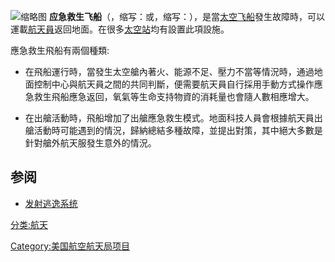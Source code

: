 {{Unreferenced|time=2013-08-02T03:52:13+00:00}}
[[File:ISS_Crew_Return_Vehicle.jpg|缩略图]]
'''应急救生飞船'''（{{Lang-en|Crew Return Vehicle}}，缩写：{{Lang|en|CRV}}或{{Lang|en|Emergency Rescue Vehicle}}，缩写：{{Lang|en|ERV}}），是當[[太空飞船|太空飞船]]發生故障時，可以運載[[航天員|航天員]]返回地面。在很多[[太空站|太空站]]均有設置此項設施。

應急救生飛船有兩個種類:

* 在飛船運行時，當發生太空艙內著火、能源不足、壓力不當等情況時，通過地面控制中心與航天員之間的共同判斷，便需要航天員自行採用手動方式操作應急救生飛船應急返回，氧氣等生命支持物資的消耗量也會隨人數相應增大。

* 在出艙活動時，飛船增加了出艙應急救生模式。地面科技人員會根據航天員出艙活動時可能遇到的情況，歸納總結多種故障，並提出對策，其中絕大多數是針對艙外航天服發生意外的情況。

== 参阅 ==
{{Portal box|航天}}

* [[发射逃逸系统|发射逃逸系统]]

{{航天小作品}}

{{DEFAULTSORT:Y}}
[[分类:航天|分类:航天]]
[[Category:美国航空航天局项目|Category:美国航空航天局项目]]
